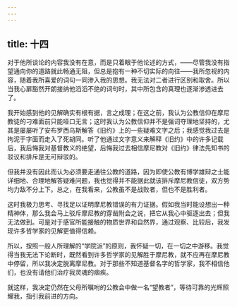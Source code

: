 ```yaml
---
---
---
```

title: 十四
---

对于他所谈论的内容我没有在意，而是只着眼于他论述的方式，——尽管我没有指望通向你的道路就此畅通无阻，但总是抱有一种不切实际的向往——我所忽视的内容，随着我所喜爱的词句一同渗入我的思想。我无法对二者进行区别和取舍。所以当我心扉豁然开朗接纳他滔滔不绝的词句时，其中所包含的真理也逐渐渗透进去了。

我开始感到他的见解确实有根有据，言之成理；在这之前，我认为公教信仰在摩尼教徒的刁难面前只能哑口无言；这时我认为公教信仰并不是强词夺理地坚持的，尤其是屡屡听了安布罗西乌斯解答《旧约》上的一些疑难文字之后；我感觉我过去是拘泥于字面而走入了死胡同。听了他通过文字意义来解释《旧约》中的许多记载后，我后悔我对基督教义的绝望，后悔我过去相信摩尼教对《旧约》律法先知书的驳议和排斥是无可辩驳的。

但我并没有因此而认为必须要走通往公教的道路，因为即使公教有博学雄辩之士能详细地、合理地解答疑难问题，我也觉得并不能据此就该排斥摩尼教信徒，双方势均力敌不分上下。总之，在我看来，公教虽不是战败者，但也不是胜利者。

这时我极力思考、寻找足以证明摩尼教错误的有力证据。假如我当时能设想出一种精神体，那么我会马上驳斥摩尼教的穿凿附会之说，把它从我心中驱逐出去；但我无法做到。可是对于感官所能接触的物质世界和自然界，通过观察、比较后，我发现许多哲学家的见解更值得信赖。

所以，按照一般人所理解的“学院派”的原则，我怀疑一切，在一切之中游移。我觉得当我无法下论断时，既然看到许多哲学家的见解胜于摩尼教，就不应再在摩尼教中停留，所以我决定脱离摩尼教。对于那些不知道基督名字的哲学家，我不相信他们，也没有请他们治疗我灵魂的痼疾。

就这样，我决定仍然在父母所嘱咐的公教会中做一名“望教者”，等待可靠的光辉照耀我，指引我前进的方向。